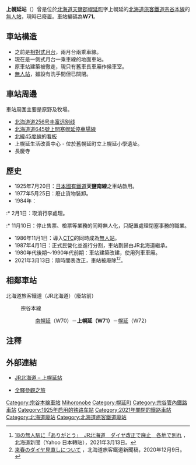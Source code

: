 {{noteTA
|T=zh-tw:上幌延車站;zh-hk:上幌延站;zh-cn:上幌延站;
|1=zh-tw:上幌延車站;zh-hk:上幌延站;zh-cn:上幌延站;
|2=zh-tw:南幌延車站;zh-hk:南幌延站;zh-cn:南幌延站;
|3=zh-tw:幌延車站;zh-hk:幌延站;zh-cn:幌延站;
}}

{{日本車站資訊
|公司色 = #ccc
|文字色 = #000
|站名 = 上幌延站
|圖片 = Kami-Horonobe Station.jpg
|pxl = 250px
|圖片說明 = 候車室（攝於2005年5月）
|日文原名 = 上幌延
|平假名 = かみほろのべ
|羅馬拼音 = Kami-Horonobe
|副站名 = 
|前一站 = W70 [[南幌延站|南幌延]]
|前一站距離 = 3.0
|後一站距離 = 4.8
|後一站 = [[幌延站|幌延]] W72
|電報略號 = ホノ
|車站編號 = {{車站編號c|brown|W71}}
|停站路線數 = 
|所屬公司 = [[File:JR_logo_(hokkaido).svg|23px]][[北海道旅客鐵道|北海道旅客鐵道]]（JR北海道）
|所屬路線 = {{Color|#954a35|■}}[[宗谷本線|宗谷本線]]
|距離 = 194.6
|起點站 = [[旭川站|旭川]]
|所在地 = [[北海道|北海道]][[天鹽郡|天鹽郡]][[幌延町|幌延町]]字上幌延
|車站構造 = 地面車站
|月台配置 = 1面1線
|啟用年月日 = 1925年7月20日
|廢站年月日 = 2021年3月13日
|乘客人數 = 
|上下車人次 = 4
|統計年度 = 1992
|轉車 = 無人車站
|備註 = 
|全寬備註 = 
}}

'''上幌延站'''（{{jpn|j=上幌延駅|hg=かみほろのべえき|rm=Kami-horonobe eki|f=y}}）曾是位於[[北海道|北海道]][[天鹽郡|天鹽郡]][[幌延町|幌延町]]字上幌延的[[北海道旅客鐵道|北海道旅客鐵道]][[宗谷本線|宗谷本線]]的[[無人站|無人站]]，現時已廢置。車站編碼為'''W71'''。

== 車站構造 ==
*之前是[[相對式月台|相對式月台]]，兩月台兩乘車線。
*現在是一側式月台一乘車線的地面車站。
*原車站建築被徹走，現只有舊車長車廂作候車室。
*[[無人站|無人站]]，雖設有洗手間但已關閉。

== 車站周邊 ==
車站周圍主要是原野及牧場。
*[[北海道道256号丰富远别线|北海道道256号丰富远别线]]
*[[北海道道645號上問寒幌延停車場線|北海道道645號上問寒幌延停車場線]]
*[[北緯45度線|北緯45度線]]的[[看板|看板]]
*上幌延生活改善中心 - 位於舊幌延町立上幌延小學遺址。
*長慶寺

== 歷史 ==
* 1925年7月20日：[[日本國有鐵道|日本國有鐵道]]'''天鹽南線'''之車站啟用。
* 1977年5月25日：廢止貨物裝卸。
* 1984年：
:* 2月1日：取消行李處理。
:* 11月10日：停止售票、檢票等業務的同時無人化，只配置處理閉塞事務的職業。
* 1986年11月1日：導入[[調度集中系統|CTC]]的同時成為[[無人站|無人站]]。
* 1987年4月1日：正式民營化並進行分割，車站劃歸由JR北海道繼承。
* 1980年代後期～1990年代前期：車站建築改建，使用列車車廂。
* 2021年3月13日：隨時間表改正，車站被廢除<ref>[https://news.yahoo.co.jp/articles/a4b00027899e108f38ec73748926800163e30457 18の無人駅に「ありがとう」　JR北海道　ダイヤ改正で廃止　各地で別れ] {{Wayback|url=https://news.yahoo.co.jp/articles/a4b00027899e108f38ec73748926800163e30457 |date=20210410003232 }}，北海道新聞（Yahoo 日本轉貼），2021年3月13日。</ref><ref>[https://www.jrhokkaido.co.jp/CM/Info/press/pdf/20201209_KO_kaisei.pdf	来春のダイヤ見直しについて] {{Wayback|url=https://www.jrhokkaido.co.jp/CM/Info/press/pdf/20201209_KO_kaisei.pdf |date=20201209060401 }}，北海道旅客鐵道新聞稿，2020年12月9日。</ref>。

== 相鄰車站 ==
; 北海道旅客鐵道（JR北海道）（廢站前）
: {{Color|#954a35|■}}宗谷本線
:: [[南幌延站|南幌延]]（W70）－'''上幌延（W71）'''－[[幌延站|幌延]]（W72）

== 注釋 ==
{{reflist}}

== 外部連結 ==
* {{ja}}[http://www.jrhokkaido.co.jp/network/station/station.html#4504 JR北海道 – 上幌延站]{{Wayback|url=http://www.jrhokkaido.co.jp/network/station/station.html#4504 |date=20190202042725 }}
* {{ja}}[http://www.tsuchibuta.com/jr-hokkaido/souyaline/45kamihoronobe/45kamihoronobe.htm 全驛參觀之旅] {{Wayback|url=http://www.tsuchibuta.com/jr-hokkaido/souyaline/45kamihoronobe/45kamihoronobe.htm |date=20190724191024 }}

{{宗谷本線}}

{{DEFAULTSORT:Kami-Horonobe}}
[[Category:宗谷本線車站|Category:宗谷本線車站]]
[[Category:日本鐵路車站_Ka|Mihoronobe]]
[[Category:幌延町|Category:幌延町]]
[[Category:宗谷管內鐵路車站|Category:宗谷管內鐵路車站]]
[[Category:1925年启用的铁路车站|Category:1925年启用的铁路车站]]
[[Category:2021年關閉的鐵路車站|Category:2021年關閉的鐵路車站]]
[[Category:北海道廢站|Category:北海道廢站]]
[[Category:北海道旅客鐵道廢站|Category:北海道旅客鐵道廢站]]